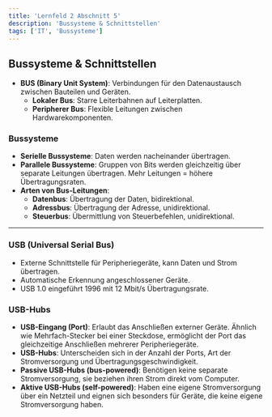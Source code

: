 ```yaml
---
title: 'Lernfeld 2 Abschnitt 5'
description: 'Bussysteme & Schnittstellen'
tags: ['IT', 'Bussysteme']
---
```


## Bussysteme & Schnittstellen

- **BUS (Binary Unit System)**: Verbindungen für den Datenaustausch zwischen Bauteilen und Geräten.
  - **Lokaler Bus**: Starre Leiterbahnen auf Leiterplatten.
  - **Peripherer Bus**: Flexible Leitungen zwischen Hardwarekomponenten.

### Bussysteme

- **Serielle Bussysteme**: Daten werden nacheinander übertragen.
- **Parallele Bussysteme**: Gruppen von Bits werden gleichzeitig über separate Leitungen übertragen. Mehr Leitungen = höhere Übertragungsraten.
- **Arten von Bus-Leitungen**:
  - **Datenbus**: Übertragung der Daten, bidirektional.
  - **Adressbus**: Übertragung der Adresse, unidirektional.
  - **Steuerbus**: Übermittlung von Steuerbefehlen, unidirektional.

---

### USB (Universal Serial Bus)

- Externe Schnittstelle für Peripheriegeräte, kann Daten und Strom übertragen.
- Automatische Erkennung angeschlossener Geräte.
- USB 1.0 eingeführt 1996 mit 12 Mbit/s Übertragungsrate.

### USB-Hubs

- **USB-Eingang (Port)**: Erlaubt das Anschließen externer Geräte. Ähnlich wie Mehrfach-Stecker bei einer Steckdose, ermöglicht der Port das gleichzeitige Anschließen mehrerer Peripheriegeräte.
- **USB-Hubs**: Unterscheiden sich in der Anzahl der Ports, Art der Stromversorgung und Übertragungsgeschwindigkeit.
- **Passive USB-Hubs (bus-powered)**: Benötigen keine separate Stromversorgung, sie beziehen ihren Strom direkt vom Computer.
- **Aktive USB-Hubs (self-powered)**: Haben eine eigene Stromversorgung über ein Netzteil und eignen sich besonders für Geräte, die keine eigene Stromversorgung haben.
